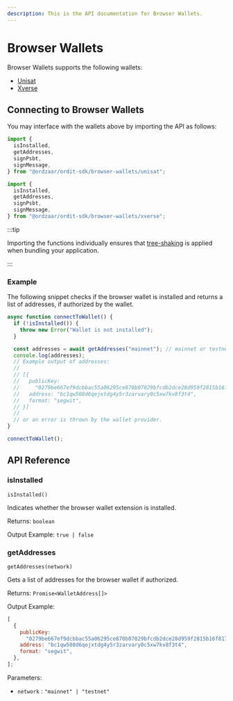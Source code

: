 ```yaml
---
description: This is the API documentation for Browser Wallets.
---
```



# Browser Wallets

Browser Wallets supports the following wallets:

- [Unisat](https://unisat.io/)
- [Xverse](https://www.xverse.app/)

## Connecting to Browser Wallets

You may interface with the wallets above by importing the API as follows:

<Tabs>
  <TabItem value="Unisat">

```js
import {
  isInstalled,
  getAddresses,
  signPsbt,
  signMessage,
} from "@ordzaar/ordit-sdk/browser-wallets/unisat";
```

  </TabItem>
  <TabItem value="Xverse">

```js
import {
  isInstalled,
  getAddresses,
  signPsbt,
  signMessage,
} from "@ordzaar/ordit-sdk/browser-wallets/xverse";
```

  </TabItem>
</Tabs>

:::tip

Importing the functions individually ensures that [tree-shaking](https://developer.mozilla.org/en-US/docs/Glossary/Tree_shaking) is applied when bundling your application.

:::

### Example

The following snippet checks if the browser wallet is installed and returns a list of addresses, if authorized by the wallet.

```js
async function connectToWallet() {
  if (!isInstalled()) {
    throw new Error("Wallet is not installed");
  }

  const addresses = await getAddresses("mainnet"); // mainnet or testnet
  console.log(addresses);
  // Example output of addresses:
  //
  // [{
  //   publicKey:
  //     "0279be667ef9dcbbac55a06295ce870b07029bfcdb2dce28d959f2815b16f81798",
  //   address: "bc1qw508d6qejxtdg4y5r3zarvary0c5xw7kv8f3t4",
  //   format: "segwit",
  // }]
  //
  // or an error is thrown by the wallet provider.
}

connectToWallet();
```

## API Reference

### isInstalled

`isInstalled()`

Indicates whether the browser wallet extension is installed.

Returns: `boolean`

Output Example: `true | false`

### getAddresses

`getAddresses(network)`

Gets a list of addresses for the browser wallet if authorized.

Returns: `Promise<WalletAddress[]>`

Output Example:

```js
[
  {
    publicKey:
      "0279be667ef9dcbbac55a06295ce870b07029bfcdb2dce28d959f2815b16f81798",
    address: "bc1qw508d6qejxtdg4y5r3zarvary0c5xw7kv8f3t4",
    format: "segwit",
  },
];
```

Parameters:

- `network` : `"mainnet" | "testnet"`
